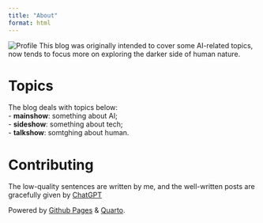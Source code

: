 ```yaml
---
title: "About"
format: html
---
```

![Profile](images/logo-fox-tail-3.png)
This blog was originally intended to cover some AI-related topics, now tends to focus more on exploring the darker side of human nature.

# Topics
The blog deals with topics below:  
- **mainshow**: something about AI;  
- **sideshow**: something about tech;  
- **talkshow**: somtghing about human.

# Contributing
The low-quality sentences are written by me, and the well-written posts are gracefully given by [ChatGPT](https://openai.com/)

Powered by [Github Pages](https://pages.github.com/) & [Quarto](https://quarto.org/docs/websites).  
  